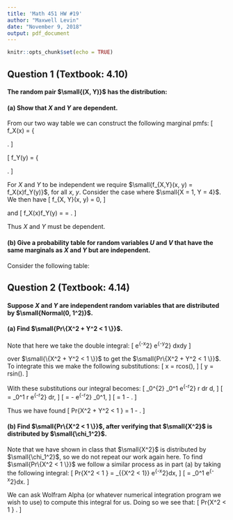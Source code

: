 ```yaml
---
title: 'Math 451 HW #19'
author: "Maxwell Levin"
date: "November 9, 2018"
output: pdf_document
---
```


```r
knitr::opts_chunk$set(echo = TRUE)
```

## Question 1 (Textbook: 4.10)
#### The random pair $\small{(X, Y)}$ has the distribution:

\begin{table}[!h]
\centering
\begin{tabular}{|l|l|l|l|l|l|}
\hline
$ $ & $X = 1$ & $X = 2$ & $X = 3$\\ \hline
$Y = 2$ & $1/12$ & $1/6$ & $1/12$\\ \hline
$Y = 3$ & $1/6$ & $0$ & $1/6$\\ \hline
$Y = 4$ & $0$ & $1/3$ & $0$\\ \hline
\end{tabular}
\end{table}

#### (a) Show that *X* and *Y* are dependent.

From our two way table we can construct the following marginal pmfs:
\[
f_X(x) = 
  \left\{
  \begin{array}{lllll}
     \frac{1}{4}, & \text{if }\text{ } x = 1; \\[1mm]
     \frac{1}{2}, & \text{if }\text{ } x = 2; \\[1mm]
     \frac{1}{4}, & \text{if }\text{ } x = 3; \\[1mm]
      0, & \text{otherwise.} \\[1mm]
  \end{array} 
  \right.
\]

\[
f_Y(y) = 
  \left\{
  \begin{array}{lllll}
     \frac{1}{3}, & \text{if }\text{ } y = 2; \\[1mm]
     \frac{1}{3}, & \text{if }\text{ } y = 3; \\[1mm]
     \frac{1}{3}, & \text{if }\text{ } y = 4; \\[1mm]
      0, & \text{otherwise.} \\[1mm]
  \end{array} 
  \right.
\]

For *X* and *Y* to be independent we require $\small{f_{X,Y}(x, y) = f_X(x)f_Y(y)}$, for all *x*, *y*. Consider the case where $\small{X = 1, Y = 4}$. We then have 
\[
  f_{X, Y}(x, y) = 0,
\]

and 
\[
  f_X(x)f_Y(y) = \frac{1}{4} \frac{1}{4} = \frac{1}{16} \neq 0.
\]

Thus *X* and *Y* must be dependent.

#### (b) Give a probability table for random variables *U* and *V* that have the same marginals as *X* and *Y* but are independent.

Consider the following table:

\begin{table}[!h]
\centering
\begin{tabular}{|l|l|l|l|l|l|}
\hline
$ $ & $U = 1$ & $U = 2$ & $U = 3$\\ \hline
$V = 2$ & $1/12$ & $1/6$ & $1/12$\\ \hline
$V = 3$ & $1/12$ & $1/6$ & $1/12$\\ \hline
$V = 4$ & $1/12$ & $1/6$ & $1/12$\\ \hline
\end{tabular}
\end{table}

## Question 2 (Textbook: 4.14)
#### Suppose *X* and *Y* are independent random variables that are distributed by $\small{Normal(0, 1^2)}$.

#### (a) Find $\small{Pr\{X^2 + Y^2 < 1 \}}$.

Note that here we take the double integral:
\[
  \int \int \frac{1}{\sqrt{2\pi}}e^{-\frac{1}{2}x^2} \frac{1}{\sqrt{2\pi}}e^{-\frac{1}{2}y^2} dxdy
\]

over $\small{\{X^2 + Y^2 < 1 \}}$ to get the $\small{Pr\{X^2 + Y^2 < 1 \}}$. To integrate this we make the following substitutions:
\[
  x = rcos(\theta),
\]
\[
  y = rsin(\theta).
\]

With these substitutions our integral becomes:
\[
  \int_0^{2\pi} \int_0^1 \frac{1}{2\pi}e^{-\frac{1}{2}r^2} r dr d\theta,
\]
\[
  = \int_0^1 r e^{-\frac{1}{2}r^2} dr,
\]
\[
  = - e^{-\frac{1}{2}r^2} \Big{|}_0^1,
\]
\[
  = 1 - \frac{1}{\sqrt{e}}.
\]

Thus we have found
\[
  Pr\{X^2 + Y^2 < 1 \} = 1 - \frac{1}{\sqrt{e}}.
\]

#### (b) Find $\small{Pr\{X^2 < 1 \}}$, after verifying that $\small{X^2}$ is distributed by $\small{\chi_1^2}$.

Note that we have shown in class that $\small{X^2}$ is distributed by $\small{\chi_1^2}$, so we do not repeat our work again here. To find $\small{Pr\{X^2 < 1 \}}$ we follow a similar process as in part (a) by taking the following integral:
\[
Pr\{X^2 < 1 \} = \int_{\{X^2 < 1\}} \frac{1}{\sqrt{2\pi}}e^{-\frac{1}{2}x^2}dx,
\]
\[
  = \int_0^1 \frac{1}{\sqrt{2\pi}}e^{-\frac{1}{2}x^2}dx.
\]

We can ask Wolfram Alpha (or whatever numerical integration program we wish to use) to compute this integral for us. Doing so we see that:
\[
  Pr\{X^2 < 1 \} \approx 0.341.
\]
